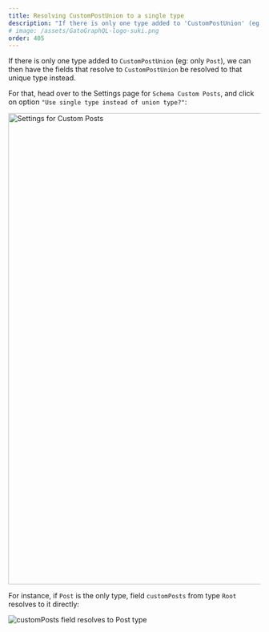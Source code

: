 ```yaml
---
title: Resolving CustomPostUnion to a single type
description: "If there is only one type added to 'CustomPostUnion' (eg: only 'Post'), we can then have the fields that resolve to 'CustomPostUnion' be resolved to that unique type instead."
# image: /assets/GatoGraphQL-logo-suki.png
order: 405
---
```


If there is only one type added to `CustomPostUnion` (eg: only `Post`), we can then have the fields that resolve to `CustomPostUnion` be resolved to that unique type instead.

For that, head over to the Settings page for `Schema Custom Posts`, and click on option `"Use single type instead of union type?"`:

<Image
  src="/assets/guides/upstream/settings-customposts-single-type.png"
  width="1024"
  height="940"
  alt="Settings for Custom Posts"
  caption="Settings for Custom Posts"
/>

For instance, if `Post` is the only type, field `customPosts` from type `Root` resolves to it directly:

![`customPosts` field resolves to `Post` type](/assets/guides/upstream/interactive-schema-root.png "`customPosts` field resolves to `Post` type")
